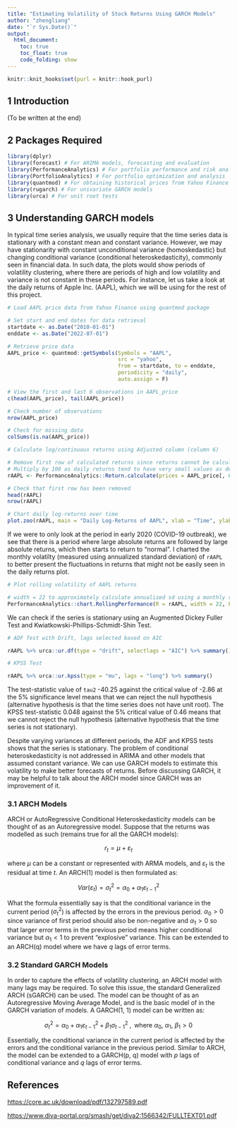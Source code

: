 ```yaml
---
title: "Estimating Volatility of Stock Returns Using GARCH Models"
author: "zhengliang"
date: "`r Sys.Date()`"
output: 
  html_document:
    toc: true
    toc_float: true
    code_folding: show
---
```


```r
knitr::knit_hooks$set(purl = knitr::hook_purl)
```

## 1 Introduction

(To be written at the end)

## 2 Packages Required

```r
library(dplyr)
library(forecast) # For ARIMA models, forecasting and evaluation
library(PerformanceAnalytics) # For portfolio performance and risk analysis
library(PortfolioAnalytics) # For portfolio optimization and analysis
library(quantmod) # For obtaining historical prices from Yahoo Finance
library(rugarch) # For univariate GARCH models
library(urca) # For unit root tests
```

## 3 Understanding GARCH models

In typical time series analysis, we usually require that the time series data is stationary with a constant mean and constant variance. However, we may have stationarity with constant unconditional variance (homoskedastic) but changing conditional variance (conditional heteroskedasticity), commonly seen in financial data. In such data, the plots would show periods of volatility clustering, where there are periods of high and low volatility and variance is not constant in these periods. For instance, let us take a look at the daily returns of Apple Inc. (AAPL), which we will be using for the rest of this project.

```r
# Load AAPL price data from Yahoo Finance using quantmod package

# Set start and end dates for data retrieval
startdate <- as.Date("2010-01-01")
enddate <- as.Date("2022-07-01")

# Retrieve price data
AAPL_price <- quantmod::getSymbols(Symbols = "AAPL", 
                                   src = "yahoo", 
                                   from = startdate, to = enddate, 
                                   periodicity = "daily", 
                                   auto.assign = F)

# View the first and last 6 observations in AAPL_price
c(head(AAPL_price), tail(AAPL_price))

# Check number of observations
nrow(AAPL_price)

# Check for missing data
colSums(is.na(AAPL_price))
```

```r
# Calculate log/continuous returns using Adjusted column (column 6)

# Remove first row of calculated returns since returns cannot be calculated for first observation
# Multiply by 100 as daily returns tend to have very small values as decimal format
rAAPL <- PerformanceAnalytics::Return.calculate(prices = AAPL_price[, 6], method = "log")[-1,] * 100

# Check that first row has been removed
head(rAAPL)
nrow(rAAPL)

# Chart daily log-returns over time
plot.zoo(rAAPL, main = "Daily Log-Returns of AAPL", xlab = "Time", ylab = "Log-Return (in %)")
```

If we were to only look at the period in early 2020 (COVID-19 outbreak), we see that there is a period where large absolute returns are followed by large absolute returns, which then starts to return to "normal". I charted the monthly volatilty (measured using annualized standard deviation) of `rAAPL` to better present the fluctuations in returns that might not be easily seen in the daily returns plot.

```r
# Plot rolling volatility of AAPL returns

# width = 22 to approximately calculate annualized sd using a monthly rolling-window
PerformanceAnalytics::chart.RollingPerformance(R = rAAPL, width = 22, FUN = "sd.annualized", scale = 252, main = "AAPL Monthly Volatility")
```

We can check if the series is stationary using an Augmented Dickey Fuller Test and Kwiatkowski-Phillips-Schmidt-Shin Test.

```r
# ADF Test with Drift, lags selected based on AIC

rAAPL %>% urca::ur.df(type = "drift", selectlags = "AIC") %>% summary()

# KPSS Test

rAAPL %>% urca::ur.kpss(type = "mu", lags = "long") %>% summary()
```

The test-statistic value of `tau2` -40.25 against the critical value of -2.86 at the 5% significance level means that we can reject the null hypothesis (alternative hypothesis is that the time series does not have unit root). The KPSS test-statistic 0.048 against the 5% critical value of 0.46 means that we cannot reject the null hypothesis (alternative hypothesis that the time series is not stationary).

Despite varying variances at different periods, the ADF and KPSS tests shows that the series is stationary. The problem of conditional heteroskedasticity is not addressed in ARIMA and other models that assumed constant variance. We can use GARCH models to estimate this volatility to make better forecasts of returns. Before discussing GARCH, it may be helpful to talk about the ARCH model since GARCH was an improvement of it.

### 3.1 ARCH Models

ARCH or AutoRegressive Conditional Heteroskedasticity models can be thought of as an Autoregressive model. Suppose that the returns was modelled as such (remains true for all the GARCH models):

$$r_t = \mu + \varepsilon_t$$

where $\mu$ can be a constant or represented with ARMA models, and $\varepsilon_t$ is the residual at time $t$. An ARCH(1) model is then formulated as:

$$Var(\varepsilon_t) = \sigma_t^2 = \alpha_0 + \alpha_1 \varepsilon^2_{t-1}$$

What the formula essentially say is that the conditional variance in the current period ($\sigma_t^2$) is affected by the errors in the previous period. $\alpha_0 > 0$ since variance of first period should also be non-negative and $\alpha_1 > 0$ so that larger error terms in the previous period means higher conditional variance but $\alpha_1 < 1$ to prevent "explosive" variance. This can be extended to an ARCH(q) model where we have $q$ lags of error terms.



### 3.2 Standard GARCH Models

In order to capture the effects of volatility clustering, an ARCH model with many lags may be required. To solve this issue, the standard Generalized ARCH (sGARCH) can be used. The model can be thought of as an Autoregressive Moving Average Model, and is the basic model of in the GARCH variation of models. A GARCH(1, 1) model can be written as:

$$\sigma_t^2 = \alpha_0 + \alpha_1 \varepsilon_{t-1}^2 + \beta_1 \sigma_{t-1}^2 ~, \text{ where } \alpha_0,~ \alpha_1,~ \beta_1 > 0$$

Essentially, the conditional variance in the current period is affected by the errors and the conditional variance in the previous period. Similar to ARCH, the model can be extended to a GARCH(p, q) model with $p$ lags of conditional variance and $q$ lags of error terms.


























## References

<https://core.ac.uk/download/pdf/132797589.pdf>

<https://www.diva-portal.org/smash/get/diva2:1566342/FULLTEXT01.pdf>





